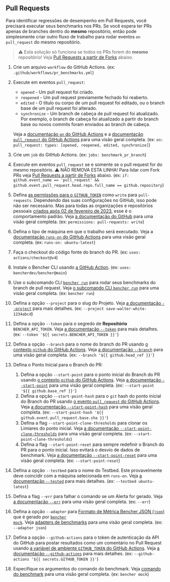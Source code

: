 
## Pull Requests

Para identificar regressões de desempenho em Pull Requests, você precisará executar seus benchmarks nos PRs.
Se você espera ter PRs apenas de branches dentro do **mesmo** repositório,
então pode simplesmente criar outro fluxo de trabalho para rodar eventos `on` `pull_request` do mesmo repositório.

> ⚠️ Esta solução só funciona se todos os PRs forem do **mesmo** repositório!
> Veja [Pull Requests a partir de Forks][pull requests from forks] abaixo.

<PullRequestsCode />

1. Crie um arquivo `workflow` do GitHub Actions.
   (ex: `.github/workflows/pr_benchmarks.yml`)
2. Execute em eventos `pull_request`:
   - `opened` - Um pull request foi criado.
   - `reopened` - Um pull request previamente fechado foi reaberto.
   - `edited` - O título ou corpo de um pull request foi editado, ou o branch base de um pull request foi alterado.
   - `synchronize` - Um branch de cabeça de pull request foi atualizado.
   Por exemplo, o branch de cabeça foi atualizado a partir do branch base ou novos commits foram enviados ao branch de cabeça.

   Veja a [documentação `on` do GitHub Actions][github actions on]
   e a [documentação `pull_request` do GitHub Actions][github action pull_request] para uma visão geral completa.
   (ex: `on: pull_request: types: [opened, reopened, edited, synchronize]`)
3. Crie um `job` do GitHub Actions.
   (ex: `jobs: benchmark_pr_branch`)
4. Execute em eventos `pull_request` se e somente se o pull request for do mesmo repositório.
   ⚠️ NÃO REMOVA ESTA LINHA!
   Para lidar com Fork PRs veja [Pull Requests a partir de Forks][pull requests from forks] abaixo.
   (ex: `if: github.event_name == 'pull_request' && github.event.pull_request.head.repo.full_name == github.repository`)
5. Defina [as permissões para o `GITHUB_TOKEN`][github token permissions]
   como `write` para `pull-requests`.
   Dependendo das suas configurações no GitHub, isso pode não ser necessário.
   Mas para todas as organizações e repositórios pessoais
   [criados após 02 de fevereiro de 2023][github token read only],
   esse é o comportamento padrão.
   Veja [a documentação do GitHub][github token permissions security]
   para uma visão geral completa.
   (ex: `permissions: pull-requests: write`)
6. Defina o tipo de máquina em que o trabalho será executado.
   Veja a [documentação `runs-on` do GitHub Actions][github actions runs-on]
   para uma visão geral completa.
   (ex: `runs-on: ubuntu-latest`)
7. Faça o checkout do código fonte do branch do PR.
   (ex: `uses: actions/checkout@v4`)
8. Instale o Bencher CLI usando [a GitHub Action][bencher cli github action].
   (ex: `uses: bencherdev/bencher@main`)
9. Use o subcomando CLI <code><a href="/pt/docs/explanation/bencher-run/">bencher run</a></code>
   para rodar seus benchmarks do branch de pull request.
   Veja [o subcomando CLI `bencher run`][bencher run] para uma visão geral completa.
   (ex: `bencher run`)
10. Defina a opção `--project` para o slug do Projeto.
    Veja [a documentação `--project`][project option] para mais detalhes.
    (ex: `--project save-walter-white-1234abcd`)
11. Defina a opção `--token` para o segredo de **Repositório** `BENCHER_API_TOKEN`.
    Veja [a documentação `--token`][token option] para mais detalhes.
    (ex: `--token '${{ secrets.BENCHER_API_TOKEN }}'`)
12. Defina a opção `--branch` para o nome do branch do PR
    usando [o contexto `github` do GitHub Actions][github actions context].
    Veja [a documentação `--branch`][branch option] para uma visão geral completa.
    (ex: `--branch '${{ github.head_ref }}'`)
13. Defina o Ponto Inicial para o Branch do PR:
    1. Defina a opção `--start-point` para o ponto inicial do Branch do PR
    usando [o contexto `github` do GitHub Actions][github actions context].
    Veja [a documentação `--start-point`][start point] para uma visão geral completa.
    (ex: `--start-point '${{ github.base_ref }}'`)
    2. Defina a opção `--start-point-hash` para o `git` hash do ponto inicial do Branch do PR
    usando [o evento `pull_request` do GitHub Actions][github action pull_request].
    Veja [a documentação `--start-point-hash`][start point hash] para uma visão geral completa.
    (ex: `--start-point-hash '${{ github.event.pull_request.base.sha }}'`)
    3. Defina a flag `--start-point-clone-thresholds` para clonar os Limiares do ponto inicial.
    Veja [a documentação `--start-point-clone-thresholds`][start point clone thresholds] para uma visão geral completa.
    (ex: `--start-point-clone-thresholds`)
    4. Defina a flag `--start-point-reset` para sempre redefinir o Branch do PR para o ponto inicial.
    Isso evitará o desvio de dados de benchmark.
    Veja [a documentação `--start-point-reset`][start point reset] para uma visão geral completa.
    (ex: `--start-point-reset`)
14. Defina a opção `--testbed` para o nome do Testbed.
    Este provavelmente deve coincidir com a máquina selecionada em `runs-on`.
    Veja [a documentação `--tested`][testbed option] para mais detalhes.
    (ex: `--testbed ubuntu-latest`)
15. Defina a flag `--err` para falhar o comando se um Alerta for gerado.
   Veja [a documentação `--err`][alert err] para uma visão geral completa.
   (ex: `--err`)
16. Defina a opção `--adapter` para [Formato de Métrica Bencher JSON (`json`)][bmf] que é gerado por <code><a href="/pt/docs/reference/bencher-metric-format/#bencher-mock">bencher mock</a></code>.
   Veja [adapters de benchmarks][adapter json] para uma visão geral completa.
   (ex: `--adapter json`)
17. Defina a opção `--github-actions` para o token de autenticação da API do GitHub para postar resultados como um comentário no Pull Request usando
    [a variável de ambiente `GITHUB_TOKEN` do GitHub Actions][github token].
    Veja [a documentação `--github-actions`][github actions option] para mais detalhes.
    (ex: `--github-actions '${{ secrets.GITHUB_TOKEN }}'`)
18. Especifique os argumentos do comando do benchmark.
    Veja [comando do benchmark][command argument] para uma visão geral completa.
    (ex: `bencher mock`)

<PullRequestsClosed />

[github actions on]: https://docs.github.com/en/actions/using-workflows/workflow-syntax-for-github-actions#on
[github action pull_request]: https://docs.github.com/en/webhooks/webhook-events-and-payloads#pull_request
[github token permissions]: https://docs.github.com/en/actions/using-jobs/assigning-permissions-to-jobs#setting-the-github_token-permissions-for-a-specific-job
[github token read only]: https://github.blog/changelog/2023-02-02-github-actions-updating-the-default-github_token-permissions-to-read-only/
[github token permissions security]: https://docs.github.com/en/actions/security-guides/automatic-token-authentication#modifying-the-permissions-for-the-github_token
[github actions runs-on]: https://docs.github.com/en/actions/using-workflows/workflow-syntax-for-github-actions#jobsjob_idruns-on
[bencher cli github action]: https://github.com/marketplace/actions/bencher-cli
[github actions context]: https://docs.github.com/en/actions/learn-github-actions/contexts#github-context
[github token]: https://docs.github.com/en/actions/security-guides/automatic-token-authentication

[bencher run]: /pt/docs/explanation/bencher-run/
[project option]: /pt/docs/explanation/bencher-run/#--project-project
[token option]: /pt/docs/explanation/bencher-run/#--token-token
[branch option]: /pt/docs/explanation/branch-selection/#--branch-branch
[start point]: /pt/docs/explanation/branch-selection/#--start-point-branch
[start point hash]: /pt/docs/explanation/branch-selection/#--start-point-hash-hash
[start point clone thresholds]: /pt/docs/explanation/branch-selection/#--start-point-clone-thresholds
[start point reset]: /pt/docs/explanation/branch-selection/#--start-point-reset
[testbed option]: /pt/docs/explanation/bencher-run/#--testbed-testbed
[alert err]: /pt/docs/explanation/thresholds/#--err
[bmf]: /pt/docs/reference/bencher-metric-format/
[adapter json]: /pt/docs/explanation/adapters/#-json
[github actions option]: /pt/docs/explanation/bencher-run/#--github-actions-github_token
[command argument]: /pt/docs/explanation/bencher-run/#benchmark-command

[pull requests from forks]: #pull-requests-from-forks